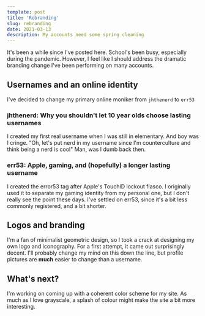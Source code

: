 ```yaml
---
template: post
title: 'Rebranding'
slug: rebranding
date: 2021-03-13
description: My accounts need some spring cleaning
---
```


It's been a while since I've posted here. School's been busy, especially during the pandemic.
However, I feel like I should address the dramatic branding change I've been performing on many accounts.

## Usernames and an online identity
I've decided to change my primary online moniker from `jhthenerd` to `err53`

### jhthenerd: Why you shouldn't let 10 year olds choose lasting usernames
I created my first real username when I was still in elementary. And boy was I cringe.
"Oh, let's put nerd in my username since I'm counterculture and think being a nerd is cool"
Man, was I dumb back then.

### err53: Apple, gaming, and (hopefully) a longer lasting username
I created the error53 tag after Apple's TouchID lockout fiasco.
I originally used it to separate my gaming identity from my personal one, but I don't really see the point these days.
I've settled on err53, since it's a bit less commonly registered, and a bit shorter.

## Logos and branding
I'm a fan of minimalist geometric design, so I took a crack at designing my own logo and iconography. For a first attempt, it came out surprisingly decent.
I'll probably change my mind on this down the line, but profile pictures are **much** easier to change than a username.

## What's next?
I'm working on coming up with a coherent color scheme for my site. As much as I love grayscale, a splash of colour might make the site a bit more interesting.
